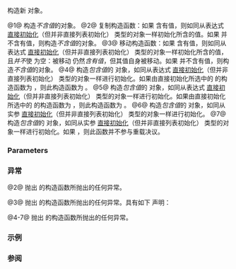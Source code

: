 {{cpp/experimental/optional/title|optional}}
{{cpp/experimental/optional/navbar}}
{{dcl begin}}
{{dcl|num=1|since=libfund_ts|
constexpr optional() noexcept;
constexpr optional( std::experimental::nullopt_t ) noexcept;
}}
{{dcl|num=2|since=libfund_ts|
optional( const optional&amp; other );
}}
{{dcl|num=3|since=libfund_ts|
optional( optional&amp;&amp; other ) noexcept(/* see below */);
}}
{{dcl|num=4|since=libfund_ts|
constexpr optional( const T&amp; value );
}}
{{dcl|num=5|since=libfund_ts|
constexpr optional( T&amp;&amp; value );
}}
{{dcl|num=6|since=libfund_ts|
template&lt; class... Args &gt; 
constexpr explicit optional( std::experimental::in_place_t, Args&amp;&amp;... args );
}}
{{dcl|num=7|since=libfund_ts|
template&lt; class U, class... Args &gt;
constexpr explicit optional( std::experimental::in_place_t,
                             std::initializer_list&lt;U&gt; ilist, 
                             Args&amp;&amp;... args );
}}
{{dcl end}}

构造新 {{tt|optional}} 对象。

@1@ 构造''不含值''的对象。
@2@ 复制构造函数：如果 {{c|other}} 含有值，则如同从表达式 {{c|*other}} [[cpp/language/direct_initialization|直接初始化]]（但并非直接列表初始化）{{tt|T}} 类型的对象一样初始化所含的值。如果 {{c|other}} 并不含有值，则构造''不含值''的对象。
@3@ 移动构造函数：如果 {{c|other}} 含有值，则如同从表达式 {{c|std::move(*other)}} [[cpp/language/direct_initialization|直接初始化]]（但并非直接列表初始化）{{tt|T}} 类型的对象一样初始化所含的值，且''并不''使 {{c|other}} 为空：被移动 {{tt|optional}} 仍然''含有值''，但其值自身被移动。如果 {{c|other}} 并不含有值，则构造''不含值''的对象。
@4@ 构造''包含值''的 {{tt|optional}} 对象，如同从表达式 {{c|value}} [[cpp/language/direct_initialization|直接初始化]]（但并非直接列表初始化）{{tt|T}} 类型的对象一样进行初始化。如果由直接初始化所选中的 {{tt|T}} 的构造函数为 {{tt|constexpr}}，则此构造函数为 {{tt|constexpr}}。
@5@ 构造''包含值''的 {{tt|optional}} 对象，如同从表达式 {{c|std::move(value)}} [[cpp/language/direct_initialization|直接初始化]]（但并非直接列表初始化）{{tt|T}} 类型的对象一样进行初始化。如果由直接初始化所选中的 {{tt|T}} 的构造函数为 {{tt|constexpr}}，则此构造函数为 {{tt|constexpr}}。
@6@ 构造''包含值''的 {{tt|optional}} 对象，如同从实参 {{c|std::forward&lt;Args&gt;(args)...}} [[cpp/language/direct_initialization|直接初始化]]（但并非直接列表初始化）{{tt|T}} 类型的对象一样进行初始化。
@7@ 构造''包含值''的 {{tt|optional}} 对象，如同从实参 {{c|ilist, std::forward&lt;Args&gt;(args)...}} [[cpp/language/direct_initialization|直接初始化]]（但并非直接列表初始化）{{tt|T}} 类型的对象一样进行初始化。如果 {{cc|1=std::is_constructible&lt;T, std::initializer_list&lt;U&gt;&amp;, Args&amp;&amp;...&gt;::value != true}}，则此函数并不参与重载决议。

===Parameters===
{{par begin}}
{{par|other|从中复制其所包含值的另一 {{tt|optional}} 对象}}
{{par|value|用以初始化所包含值的值}}
{{par|args...|用以初始化所包含值的实参}}
{{par|ilist|用以初始化所包含值的初始化式列表}}
{{par hreq}}
{{par req named|T|CopyConstructible|overloads=2,4}}
{{par req named|T|MoveConstructible|overloads=3,5}}
{{par end}}

===异常===
@2@ 抛出 {{tt|T}} 的构造函数所抛出的任何异常。

@3@ 抛出 {{tt|T}} 的构造函数所抛出的任何异常。具有如下 {{tt|noexcept}} 声明：{{noexcept|std::is_nothrow_move_constructible&lt;T&gt;::value}}

@4-7@ 抛出 {{tt|T}} 的构造函数所抛出的任何异常。

===示例===
{{example|code=
#include &lt;experimental/optional&gt;
#include &lt;iostream&gt;
#include &lt;string&gt;

int main()
{
    std::experimental::optional&lt;int&gt; o1,      // 空
                                     o2 = 1,  // 从右值初始化
                                     o3 = o2; // 复制构造函数

    std::experimental::optional&lt;std::string&gt; o4(std::experimental::in_place,
                                                {'a', 'b', 'c'});

    std::cout &lt;&lt; *o2 &lt;&lt; ' ' &lt;&lt; *o3 &lt;&lt; ' ' &lt;&lt; *o4 &lt;&lt; '\n';
}
|output=
1 1 abc
}}

===参阅===
{{dsc begin}}
{{dsc inc|cpp/experimental/optional/dsc make_optional}}
{{dsc end}}
